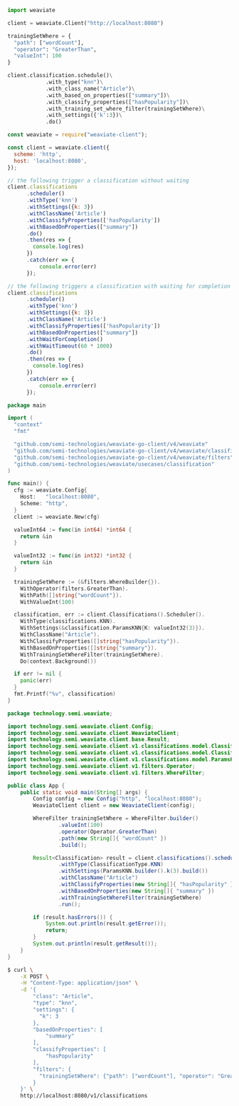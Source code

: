 
<Tabs groupId="languages">
<TabItem value="py" label="Python">

```python
import weaviate

client = weaviate.Client("http://localhost:8080")

trainingSetWhere = {
  "path": ["wordCount"],
  "operator": "GreaterThan",
  "valueInt": 100
}

client.classification.schedule()\
            .with_type("knn")\
            .with_class_name("Article")\
            .with_based_on_properties(["summary"])\
            .with_classify_properties(["hasPopularity"])\
            .with_training_set_where_filter(trainingSetWhere)\
            .with_settings({'k':3})\
            .do()
```

</TabItem>
<TabItem value="js" label="JavaScript">

```js
const weaviate = require("weaviate-client");

const client = weaviate.client({
  scheme: 'http',
  host: 'localhost:8080',
});

// the following trigger a classification without waiting
client.classifications
      .scheduler()
      .withType('knn')
      .withSettings({k: 3})
      .withClassName('Article')
      .withClassifyProperties(['hasPopularity'])
      .withBasedOnProperties(["summary"])
      .do()
      .then(res => {
        console.log(res)
      })
      .catch(err => {
          console.error(err)
      });

// the following triggers a classification with waiting for completion
client.classifications
      .scheduler()
      .withType('knn')
      .withSettings({k: 3})
      .withClassName('Article')
      .withClassifyProperties(['hasPopularity'])
      .withBasedOnProperties(["summary"])
      .withWaitForCompletion()
      .withWaitTimeout(60 * 1000)
      .do()
      .then(res => {
        console.log(res)
      })
      .catch(err => {
          console.error(err)
      });
```

</TabItem>
<TabItem value="go" label="Go">

```go
package main

import (
  "context"
  "fmt"

  "github.com/semi-technologies/weaviate-go-client/v4/weaviate"
  "github.com/semi-technologies/weaviate-go-client/v4/weaviate/classifications"
  "github.com/semi-technologies/weaviate-go-client/v4/weaviate/filters"
  "github.com/semi-technologies/weaviate/usecases/classification"
)

func main() {
  cfg := weaviate.Config{
    Host:   "localhost:8080",
    Scheme: "http",
  }
  client := weaviate.New(cfg)

  valueInt64 := func(in int64) *int64 {
    return &in
  }

  valueInt32 := func(in int32) *int32 {
    return &in
  }

  trainingSetWhere := (&filters.WhereBuilder{}).
    WithOperator(filters.GreaterThan).
    WithPath([]string{"wordCount"}).
    WithValueInt(100)

  classification, err := client.Classifications().Scheduler().
    WithType(classifications.KNN).
    WithSettings(&classification.ParamsKNN{K: valueInt32(3)}).
    WithClassName("Article").
    WithClassifyProperties([]string{"hasPopularity"}).
    WithBasedOnProperties([]string{"summary"}).
    WithTrainingSetWhereFilter(trainingSetWhere).
    Do(context.Background())

  if err != nil {
    panic(err)
  }
  fmt.Printf("%v", classification)
}
```

</TabItem>
<TabItem value="java" label="Java">

```java
package technology.semi.weaviate;

import technology.semi.weaviate.client.Config;
import technology.semi.weaviate.client.WeaviateClient;
import technology.semi.weaviate.client.base.Result;
import technology.semi.weaviate.client.v1.classifications.model.Classification;
import technology.semi.weaviate.client.v1.classifications.model.ClassificationType;
import technology.semi.weaviate.client.v1.classifications.model.ParamsKNN;
import technology.semi.weaviate.client.v1.filters.Operator;
import technology.semi.weaviate.client.v1.filters.WhereFilter;

public class App {
    public static void main(String[] args) {
        Config config = new Config("http", "localhost:8080");
        WeaviateClient client = new WeaviateClient(config);

        WhereFilter trainingSetWhere = WhereFilter.builder()
                .valueInt(100)
                .operator(Operator.GreaterThan)
                .path(new String[]{ "wordCount" })
                .build();

        Result<Classification> result = client.classifications().scheduler()
                .withType(ClassificationType.KNN)
                .withSettings(ParamsKNN.builder().k(3).build())
                .withClassName("Article")
                .withClassifyProperties(new String[]{ "hasPopularity" })
                .withBasedOnProperties(new String[]{ "summary" })
                .withTrainingSetWhereFilter(trainingSetWhere)
                .run();

        if (result.hasErrors()) {
            System.out.println(result.getError());
            return;
        }
        System.out.println(result.getResult());
    }
}
```

</TabItem>
<TabItem value="curl" label="Curl">

```bash
$ curl \
    -X POST \
    -H "Content-Type: application/json" \
    -d '{
        "class": "Article",
        "type": "knn",
        "settings": {
          "k": 3
        },
        "basedOnProperties": [
            "summary"
        ],
        "classifyProperties": [
            "hasPopularity"
        ],
        "filters": {
          "trainingSetWhere": {"path": ["wordCount"], "operator": "GreaterThan", "valueInt": 100}
        }
    }' \
    http://localhost:8080/v1/classifications
```

</TabItem>
</Tabs>